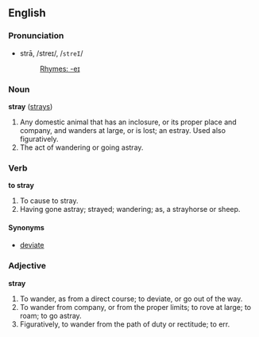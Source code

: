 ==English==

===Pronunciation===
*strā, /streɪ/, /<tt>streI</tt>/
*:[[Rhymes:English:-eɪ|Rhymes: -eɪ]]

===Noun===
'''stray''' ([[strays]])

#Any domestic animal that has an inclosure, or its proper place and company, and wanders at large, or is lost; an estray.  Used also figuratively.
#The act of wandering or going astray.

===Verb===
'''to stray'''

#To cause to stray.
#Having gone astray; strayed; wandering; as, a strayhorse or sheep.

====Synonyms====
*[[deviate]]

===Adjective===
'''stray'''

#To wander, as from a direct course; to deviate, or go out of the way.
#To wander from company, or from the proper limits; to rove at large; to roam; to go astray.
#Figuratively, to wander from the path of duty or rectitude; to err.